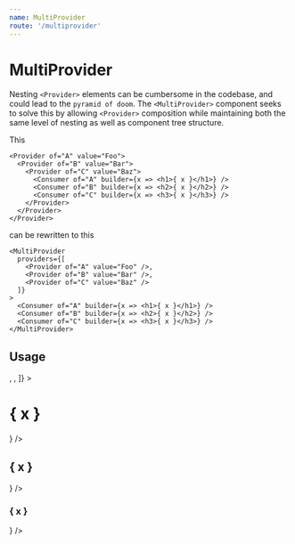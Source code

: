 ```yaml
---
name: MultiProvider
route: '/multiprovider'
---
```


# MultiProvider

Nesting `<Provider>` elements can be cumbersome in the codebase, and could lead to the `pyramid of doom`.
The `<MultiProvider>` component seeks to solve this by allowing `<Provider>` composition while maintaining
both the same level of nesting as well as component tree structure.

This

```tsx
<Provider of="A" value="Foo">
  <Provider of="B" value="Bar">
    <Provider of="C" value="Baz">
      <Consumer of="A" builder={x => <h1>{ x }</h1>} />
      <Consumer of="B" builder={x => <h2>{ x }</h2>} />
      <Consumer of="C" builder={x => <h3>{ x }</h3>} />
    </Provider>
  </Provider>
</Provider>
```

can be rewritten to this

```tsx
<MultiProvider
  providers={[
    <Provider of="A" value="Foo" />,
    <Provider of="B" value="Bar" />,
    <Provider of="C" value="Baz" />
  ]}
>
  <Consumer of="A" builder={x => <h1>{ x }</h1>} />
  <Consumer of="B" builder={x => <h2>{ x }</h2>} />
  <Consumer of="C" builder={x => <h3>{ x }</h3>} />
</MultiProvider>
```

## Usage

<Playground>
  <MultiProvider
  providers={[
    <Provider of="A" value="Foo" />,
    <Provider of="B" value="Bar" />,
    <Provider of="C" value="Baz" />
  ]}
  >
    <Consumer of="A" builder={x => <h1>{ x }</h1>} />
    <Consumer of="B" builder={x => <h2>{ x }</h2>} />
    <Consumer of="C" builder={x => <h3>{ x }</h3>} />
  </MultiProvider>
</Playground>